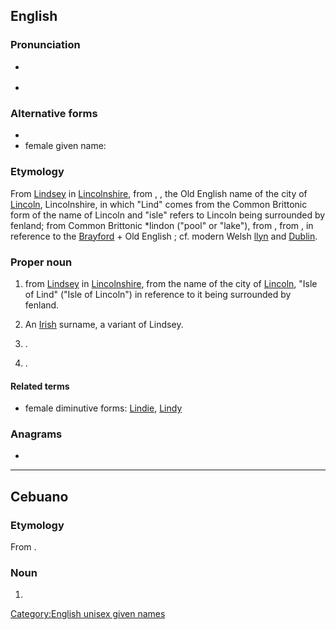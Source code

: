 ==English==
{{wikipedia|Lindsay}}

===Pronunciation===
* {{a|US}} {{IPA|en|/ˈlɪnzi/}}
* {{a|UK}} {{IPA|en|/ˈlɪndzi/}}

===Alternative forms===
* {{alter|en|Lindsey}}
* female given name: {{alter|en|Lyndsey}}

===Etymology===
From [[Lindsey]] in [[Lincolnshire]], from {{inh|en|ang|Lindesēġe}}, {{m|ang|Lindesīġe|t=Isle of Lind}}, the Old English name of the city of [[Lincoln]], Lincolnshire, in which "Lind" comes from the Common Brittonic form of the name of Lincoln and "isle" refers to Lincoln being surrounded by fenland; from Common Brittonic *lindon ("pool" or "lake"), from {{der|en|cel-bry-pro|*linn||pool}}, from {{der|en|cel-pro|*lindos||lake, liquid}}, in reference to the [[w:Brayford Pool|Brayford]] + Old English {{m|ang|ēġ||island}}; cf. modern Welsh [[llyn]] and [[Dublin]].

===Proper noun===
{{en-proper noun}}

# {{surname|en|[[Scottish]] [[habitational]]|from=Old English|dot=}} from [[Lindsey]] in [[Lincolnshire]], from the {{etyl|ang|en}} name of the city of [[Lincoln]], "Isle of Lind" ("Isle of Lincoln") in reference to it being surrounded by fenland.
# An [[Irish]] surname, a variant of Lindsey.
# {{given name|en|male|from=surnames}}.
# {{given name|en|female|from=surnames|usage=1940s and later}}.

====Related terms====
* female diminutive forms: [[Lindie]], [[Lindy]]

===Anagrams===
* {{anagrams|en|a=adilnsy|Lydians|islandy|sandily}}

[[Category:English unisex given names]]

----

==Cebuano==

===Etymology===
From {{der|ceb|en|Lindsay}}.

===Noun===
{{head|ceb|noun}}

# {{given name|ceb|female|from=English|A=a}}